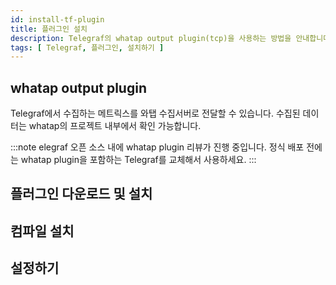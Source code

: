 ```yaml
---
id: install-tf-plugin
title: 플러그인 설치
description: Telegraf의 whatap output plugin(tcp)을 사용하는 방법을 안내합니다.
tags: [ Telegraf, 플러그인, 설치하기 ]
---
```


## whatap output plugin

Telegraf에서 수집하는 메트릭스를 와탭 수집서버로 전달할 수 있습니다. 수집된 데이터는 whatap의 프로젝트 내부에서 확인 가능합니다.

:::note
elegraf 오픈 소스 내에 whatap plugin 리뷰가 진행 중입니다.
정식 배포 전에는 whatap plugin을 포함하는 Telegraf를 교체해서 사용하세요.
:::

## 플러그인 다운로드 및 설치

## 컴파일 설치

## 설정하기